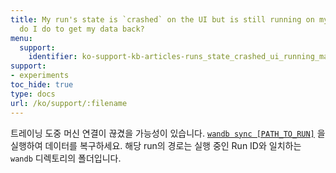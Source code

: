 ---
title: My run's state is `crashed` on the UI but is still running on my machine. What
  do I do to get my data back?
menu:
  support:
    identifier: ko-support-kb-articles-runs_state_crashed_ui_running_machine_get_data
support:
- experiments
toc_hide: true
type: docs
url: /ko/support/:filename
---

트레이닝 도중 머신 연결이 끊겼을 가능성이 있습니다. [`wandb sync [PATH_TO_RUN]`](/ko/ref/cli/wandb-sync) 을 실행하여 데이터를 복구하세요. 해당 run의 경로는 실행 중인 Run ID와 일치하는 `wandb` 디렉토리의 폴더입니다.
